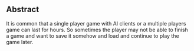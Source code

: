 
== Abstract ==

It is common that a single player game with AI clients or a multiple players game can last for hours. So sometimes the player may not be able to finish a game and want to save it somehow and load and continue to play the game later.